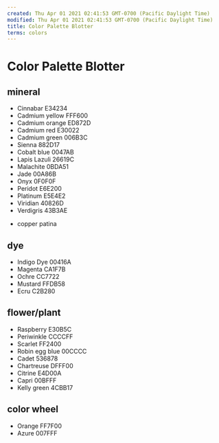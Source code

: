 ```yaml
---
created: Thu Apr 01 2021 02:41:53 GMT-0700 (Pacific Daylight Time)
modified: Thu Apr 01 2021 02:41:53 GMT-0700 (Pacific Daylight Time)
title: Color Palette Blotter
terms: colors
---
```


# Color Palette Blotter

## mineral

- Cinnabar E34234
- Cadmium yellow FFF600
- Cadmium orange ED872D
- Cadmium red E30022
- Cadmium green 006B3C
- Sienna 882D17
- Cobalt blue 0047AB
- Lapis Lazuli 26619C
- Malachite 0BDA51
- Jade 00A86B
- Onyx 0F0F0F
- Peridot E6E200
- Platinum E5E4E2
- Viridian 40826D
- Verdigris 43B3AE

* copper patina

## dye

- Indigo Dye 00416A
- Magenta CA1F7B
- Ochre CC7722
- Mustard FFDB58
- Ecru C2B280

## flower/plant

- Raspberry E30B5C
- Periwinkle CCCCFF
- Scarlet FF2400
- Robin egg blue 00CCCC
- Cadet 536878
- Chartreuse DFFF00
- Citrine E4D00A
- Capri 00BFFF
- Kelly green 4CBB17

## color wheel

- Orange FF7F00
- Azure 007FFF
